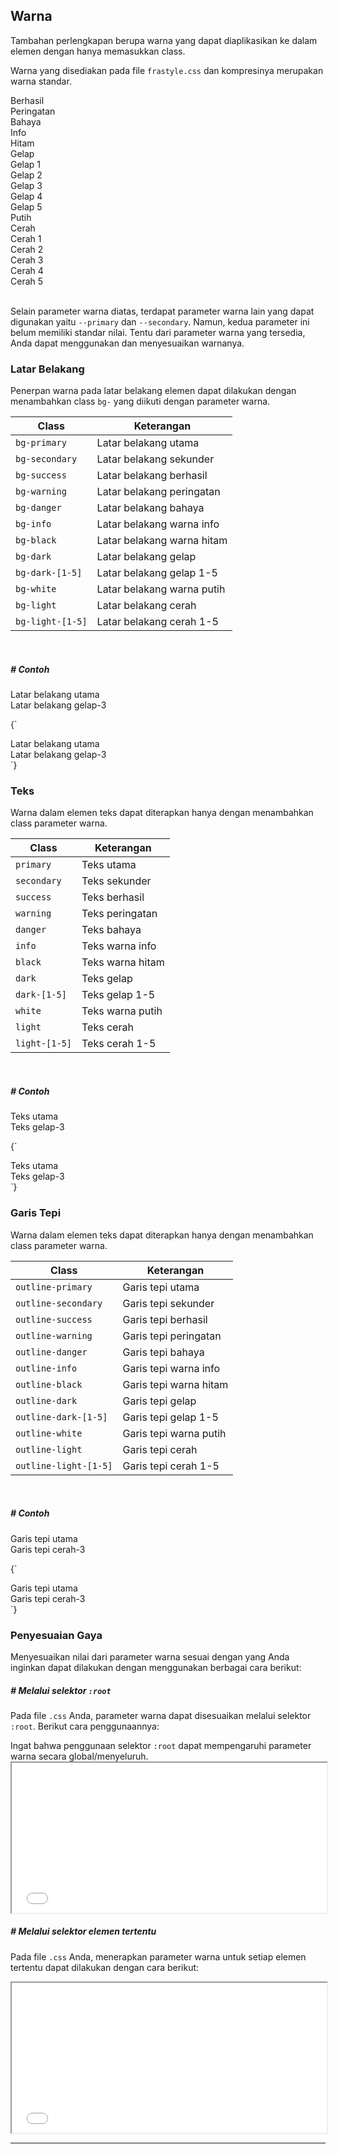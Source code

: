 
## Warna

Tambahan perlengkapan berupa warna yang dapat diaplikasikan ke dalam elemen dengan hanya memasukkan class.

Warna yang disediakan pada file `frastyle.css` dan kompresinya merupakan warna standar.

<div className='row text-center mx-1'>
	<div className='card box-6 box-m-3 bg-success white outline-black p-1'>
		Berhasil
	</div>
	<div className='card box-6 box-m-3 bg-warning white outline-black p-1'>
		Peringatan
	</div>
	<div className='card box-6 box-m-3 bg-danger white outline-black p-1'>
		Bahaya
	</div>
	<div className='card box-6 box-m-3 bg-info white outline-black p-1'>
		Info
	</div>
	<div className='card box-6 box-m-3 bg-black white outline-black p-1'>
		Hitam
	</div>
	<div className='card box-6 box-m-3 bg-dark white outline-black p-1'>
		Gelap
	</div>
	<div className='card box-6 box-m-3 bg-dark-1 white outline-black p-1'>
		Gelap 1
	</div>
	<div className='card box-6 box-m-3 bg-dark-2 white outline-black p-1'>
		Gelap 2
	</div>
	<div className='card box-6 box-m-3 bg-dark-3 white outline-black p-1'>
		Gelap 3
	</div>
	<div className='card box-6 box-m-3 bg-dark-4 white outline-black p-1'>
		Gelap 4
	</div>
	<div className='card box-6 box-m-3 bg-dark-5 white outline-black p-1'>
		Gelap 5
	</div>
	<div className='card box-6 box-m-3 bg-white outline-black p-1'>Putih</div>
	<div className='card box-6 box-m-3 bg-light outline-black p-1'>Cerah</div>
	<div className='card box-6 box-m-3 bg-light-1 outline-black p-1'>
		Cerah 1
	</div>
	<div className='card box-6 box-m-3 bg-light-2 outline-black p-1'>
		Cerah 2
	</div>
	<div className='card box-6 box-m-3 bg-light-3 outline-black p-1'>
		Cerah 3
	</div>
	<div className='card box-6 box-m-3 bg-light-4 outline-black p-1'>
		Cerah 4
	</div>
	<div className='card box-6 box-m-3 bg-light-5 outline-black p-1'>
		Cerah 5
	</div>
</div>

<br />

Selain parameter warna diatas, terdapat parameter warna lain yang dapat digunakan yaitu `--primary` dan `--secondary`. Namun, kedua parameter ini belum memiliki standar nilai. Tentu dari parameter warna yang tersedia, Anda dapat menggunakan dan menyesuaikan warnanya.

### Latar Belakang

Penerpan warna pada latar belakang elemen dapat dilakukan dengan menambahkan class `bg-` yang diikuti dengan parameter warna.

| Class            | Keterangan                 |
| ---------------- | -------------------------- |
| `bg-primary`     | Latar belakang utama       |
| `bg-secondary`   | Latar belakang sekunder    |
| `bg-success`     | Latar belakang berhasil    |
| `bg-warning`     | Latar belakang peringatan  |
| `bg-danger`      | Latar belakang bahaya      |
| `bg-info`        | Latar belakang warna info  |
| `bg-black`       | Latar belakang warna hitam |
| `bg-dark`        | Latar belakang gelap       |
| `bg-dark-[1-5]`  | Latar belakang gelap 1-5   |
| `bg-white`       | Latar belakang warna putih |
| `bg-light`       | Latar belakang cerah       |
| `bg-light-[1-5]` | Latar belakang cerah 1-5   |

<br />

##### # Contoh

<div className='bg-primary white text-center p-1'>
	<span>Latar belakang utama</span>
</div>
<div className='bg-dark-3 white text-center p-1'>
	<span>Latar belakang gelap-3</span>
</div>

<CodeBox lang='html'>{`
<div class='bg-primary'>
    <span>Latar belakang utama</span>
</div>
<div class='bg-dark-3'>
    <span>Latar belakang gelap-3</span>
</div>
`}</CodeBox>

### Teks

Warna dalam elemen teks dapat diterapkan hanya dengan menambahkan class parameter warna.

| Class         | Keterangan       |
| ------------- | ---------------- |
| `primary`     | Teks utama       |
| `secondary`   | Teks sekunder    |
| `success`     | Teks berhasil    |
| `warning`     | Teks peringatan  |
| `danger`      | Teks bahaya      |
| `info`        | Teks warna info  |
| `black`       | Teks warna hitam |
| `dark`        | Teks gelap       |
| `dark-[1-5]`  | Teks gelap 1-5   |
| `white`       | Teks warna putih |
| `light`       | Teks cerah       |
| `light-[1-5]` | Teks cerah 1-5   |

<br />

##### # Contoh

<div className='primary text-center p-1'>
	<span>Teks utama</span>
</div>
<div className='dark-3 text-center p-1'>
	<span>Teks gelap-3</span>
</div>

<CodeBox lang='html'>{`
<div class='primary'>
    <span>Teks utama</span>
</div>
<div class='dark-3'>
    <span>Teks gelap-3</span>
</div>
`}</CodeBox>

### Garis Tepi

Warna dalam elemen teks dapat diterapkan hanya dengan menambahkan class parameter warna.

| Class                 | Keterangan             |
| --------------------- | ---------------------- |
| `outline-primary`     | Garis tepi utama       |
| `outline-secondary`   | Garis tepi sekunder    |
| `outline-success`     | Garis tepi berhasil    |
| `outline-warning`     | Garis tepi peringatan  |
| `outline-danger`      | Garis tepi bahaya      |
| `outline-info`        | Garis tepi warna info  |
| `outline-black`       | Garis tepi warna hitam |
| `outline-dark`        | Garis tepi gelap       |
| `outline-dark-[1-5]`  | Garis tepi gelap 1-5   |
| `outline-white`       | Garis tepi warna putih |
| `outline-light`       | Garis tepi cerah       |
| `outline-light-[1-5]` | Garis tepi cerah 1-5   |

<br />

##### # Contoh

<div className='outline-primary text-center p-1 mb-1'>
	<span>Garis tepi utama</span>
</div>
<div className='outline-light-3 text-center p-1'>
	<span>Garis tepi cerah-3</span>
</div>

<CodeBox lang='html'>{`
<div class='outline-primary'>
    <span>Garis tepi utama</span>
</div>
<div class='outline-light-3'>
    <span>Garis tepi cerah-3</span>
</div>
`}</CodeBox>

### Penyesuaian Gaya

Menyesuaikan nilai dari parameter warna sesuai dengan yang Anda inginkan dapat dilakukan dengan menggunakan berbagai cara berikut:

##### # Melalui selektor `:root`

Pada file `.css` Anda, parameter warna dapat disesuaikan melalui selektor `:root`. Berikut cara penggunaannya:

<div className='alert-warning'>
	<span>
		Ingat bahwa penggunaan selektor <code>:root</code> dapat mempengaruhi
		parameter warna secara global/menyeluruh.
	</span>
</div>

<iframe
	width='100%'
	height='240'
	src='//jsfiddle.net/bagasnur/xgotr6sn/embedded/result,html,css,resources/dark/?fontColor=c3cee3&menuColor=21282c'
	style={{
		width: '100%',
		border: '1px solid var(--dark)',
		borderRadius: '16px',
		overflow: 'hidden',
        marginBottom: '16px'
	}}></iframe>

##### # Melalui selektor elemen tertentu

Pada file `.css` Anda, menerapkan parameter warna untuk setiap elemen tertentu dapat dilakukan dengan cara berikut:

<iframe
	width='100%'
	height='240'
	src='//jsfiddle.net/bagasnur/jofpw0v9/embedded/result,html,css,resources/dark/?fontColor=c3cee3&menuColor=21282c'
	style={{
		width: '100%',
		border: '1px solid var(--dark)',
		borderRadius: '16px',
		overflow: 'hidden',
        marginBottom: '16px'
	}}></iframe>

<br />

---
